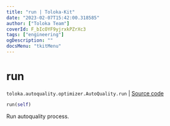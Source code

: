 ```yaml
---
title: "run | Toloka-Kit"
date: "2023-02-07T15:42:00.318585"
author: ["Toloka Team"]
coverId: F_bIcOYF9yjrxkPZrXc3
tags: ["engineering"]
ogDescription: ""
docsMenu: "tkitMenu"
---
```


# run
`toloka.autoquality.optimizer.AutoQuality.run` | [Source code](https://github.com/Toloka/toloka-kit/blob/v1.1.3/src/autoquality/optimizer.py#L310)

```python
run(self)
```

Run autoquality process.